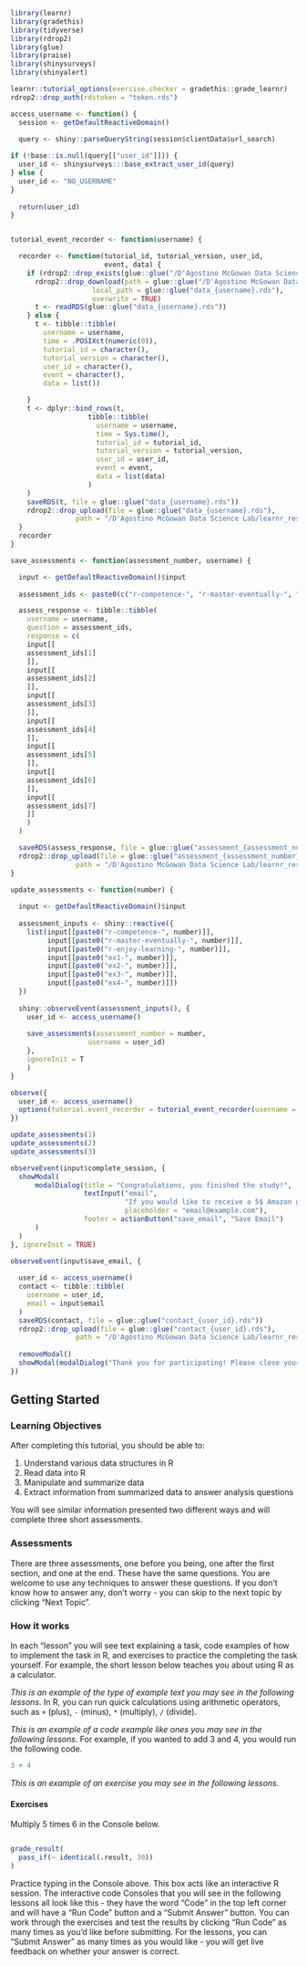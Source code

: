 ```r
library(learnr)
library(gradethis)
library(tidyverse)
library(rdrop2)
library(glue)
library(praise)
library(shinysurveys)
library(shinyalert)
```


```r

learnr::tutorial_options(exercise.checker = gradethis::grade_learnr)
rdrop2::drop_auth(rdstoken = "token.rds")

access_username <- function() {
  session <- getDefaultReactiveDomain()
  
  query <- shiny::parseQueryString(session$clientData$url_search)

if (!base::is.null(query[["user_id"]])) {
  user_id <- shinysurveys:::base_extract_user_id(query)
} else {
  user_id <- "NO_USERNAME"
}
  
  return(user_id)
}


tutorial_event_recorder <- function(username) {

  recorder <- function(tutorial_id, tutorial_version, user_id,
                       event, data) {
    if (rdrop2::drop_exists(glue::glue("/D'Agostino McGowan Data Science Lab/learnr_results/data_{username}.rds"))) {
      rdrop2::drop_download(path = glue::glue("/D'Agostino McGowan Data Science Lab/learnr_results/data_{username}.rds"),
                    local_path = glue::glue("data_{username}.rds"),
                    overwrite = TRUE)
      t <- readRDS(glue::glue("data_{username}.rds"))
    } else {
      t <- tibble::tibble(
        username = username,
        time = .POSIXct(numeric(0)),
        tutorial_id = character(),
        tutorial_version = character(),
        user_id = character(),
        event = character(),
        data = list())

    }
    t <- dplyr::bind_rows(t,
                   tibble::tibble(
                     username = username,
                     time = Sys.time(),
                     tutorial_id = tutorial_id,
                     tutorial_version = tutorial_version,
                     user_id = user_id,
                     event = event,
                     data = list(data)
                   )
    )
    saveRDS(t, file = glue::glue("data_{username}.rds"))
    rdrop2::drop_upload(file = glue::glue("data_{username}.rds"),
                path = "/D'Agostino McGowan Data Science Lab/learnr_results/")
  }
  recorder
}

save_assessments <- function(assessment_number, username) {

  input <- getDefaultReactiveDomain()$input
    
  assessment_ids <- paste0(c("r-competence-", "r-master-eventually-", "r-enjoy-learning-", "ex1-", "ex2-", "ex3-", "ex4-"), assessment_number)

  assess_response <- tibble::tibble(
    username = username,
    question = assessment_ids,
    response = c(
    input[[
    assessment_ids[1]
    ]],
    input[[
    assessment_ids[2]
    ]],
    input[[
    assessment_ids[3]
    ]],
    input[[
    assessment_ids[4]
    ]],
    input[[
    assessment_ids[5]
    ]],
    input[[
    assessment_ids[6]
    ]],
    input[[
    assessment_ids[7]
    ]]
    )
  )

  saveRDS(assess_response, file = glue::glue("assessment_{assessment_number}_{username}.rds"))
  rdrop2::drop_upload(file = glue::glue("assessment_{assessment_number}_{username}.rds"),
                path = "/D'Agostino McGowan Data Science Lab/learnr_results/")
}

update_assessments <- function(number) {
  
  input <- getDefaultReactiveDomain()$input
  
  assessment_inputs <- shiny::reactive({
    list(input[[paste0("r-competence-", number)]],
         input[[paste0("r-master-eventually-", number)]],
         input[[paste0("r-enjoy-learning-", number)]],
         input[[paste0("ex1-", number)]],
         input[[paste0("ex2-", number)]],
         input[[paste0("ex3-", number)]],
         input[[paste0("ex4-", number)]])
  })
  
  shiny::observeEvent(assessment_inputs(), {
    user_id <- access_username()
  
    save_assessments(assessment_number = number, 
                   username = user_id)
    }, 
    ignoreInit = T
    )
}

```

```r

observe({
  user_id <- access_username()
  options(tutorial.event_recorder = tutorial_event_recorder(username = user_id))
})

update_assessments(1)
update_assessments(2)
update_assessments(3)

observeEvent(input$complete_session, {
  showModal(
      modalDialog(title = "Congratulations, you finished the study!",
                  textInput("email", 
                            "If you would like to receive a 5$ Amazon gift card, please provide your email.", 
                            placeholder = "email@example.com"),
                  footer = actionButton("save_email", "Save Email")
      )
  )
}, ignoreInit = TRUE)

observeEvent(input$save_email, {
  
  user_id <- access_username()
  contact <- tibble::tibble(
    username = user_id,
    email = input$email
  )
  saveRDS(contact, file = glue::glue("contact_{user_id}.rds"))
  rdrop2::drop_upload(file = glue::glue("contact_{user_id}.rds"),
                path = "/D'Agostino McGowan Data Science Lab/learnr_results/")
  
  removeModal()
  showModal(modalDialog("Thank you for participating! Please close your browser window now.", footer = NULL))
})

```


## Getting Started

### Learning Objectives

After completing this tutorial, you should be able to:

1.  Understand various data structures in R
2.  Read data into R
3.  Manipulate and summarize data
4.  Extract information from summarized data to answer analysis questions

You will see similar information presented two different ways and will complete three short assessments.

### Assessments

There are three assessments, one before you being, one after the first section, and one at the end. These have the same questions. You are welcome to use any techniques to answer these questions. If you don't know how to answer any, don't worry - you can skip to the next topic by clicking "Next Topic".

### How it works

In each "lesson" you will see text explaining a task, code examples of how to implement the task in R, and exercises to practice the completing the task yourself. For example, the short lesson below teaches you about using R as a calculator.

_This is an example of the type of example text you may see in the following lessons_. In R, you can run quick calculations using arithmetic operators, such as `+` (plus), `-` (minus), `*` (multiply), `/` (divide). 

_This is an example of a code example like ones you may see in the following lessons_. For example, if you wanted to add 3 and 4, you would run the following code.

```r
3 + 4
```

_This is an example of an exercise you may see in the following lessons._

#### Exercises

Multiply 5 times 6 in the Console below.

```r

```

```r
grade_result(
  pass_if(~ identical(.result, 30))
)
```

Practice typing in the Console above. This box acts like an interactive R session. The interactive code Consoles that you will see in the following lessons all look like this - they have the word "Code" in the top left corner and will have a "Run Code" button and a "Submit Answer" button. You can work through the exercises and test the results by clicking "Run Code" as many times as you'd like before submitting. For the lessons, you can "Submit Answer" as many times as you would like - you will get live feedback on whether your answer is correct. 

